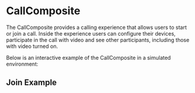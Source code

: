 
<Meta title="Composites/CallComposite" />

# CallComposite

The CallComposite provides a calling experience that allows users to start or join a call. Inside the experience
users can configure their devices, participate in the call with video and see other participants, including
those with video turned on.

Below is an interactive example of the CallComposite in a simulated environment:

<Canvas of={Preview} />

## Join Example

<Canvas of={LiveExample} />
